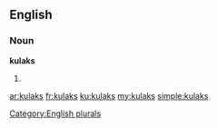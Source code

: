 ==English==

===Noun===
'''kulaks'''

# {{plural of|kulak}}

[[Category:English plurals]]

[[ar:kulaks]]
[[fr:kulaks]]
[[ku:kulaks]]
[[my:kulaks]]
[[simple:kulaks]]